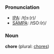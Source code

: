 ===Pronunciation===
*[[w:IPA|IPA]]: /tʃɔː(r)/
*[[w:SAMPA|SAMPA]]: /tSO:(r)/

===Noun===
'''chore''' (plural: [[chores]])